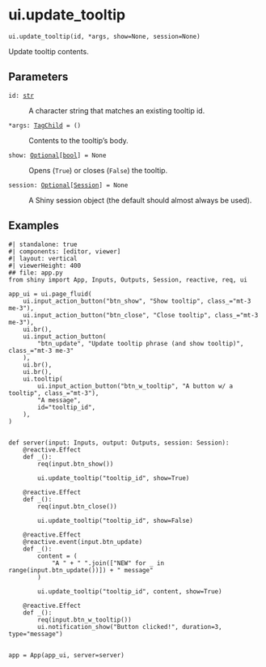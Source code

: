 # ui.update_tooltip { #shiny.ui.update_tooltip }

`ui.update_tooltip(id, *args, show=None, session=None)`

Update tooltip contents.

## Parameters

<code><span class="parameter-name">id</span><span class="parameter-annotation-sep">:</span> <span class="parameter-annotation">[str](`str`)</span></code>

:   A character string that matches an existing tooltip id.

<code><span class="parameter-name">*args</span><span class="parameter-annotation-sep">:</span> <span class="parameter-annotation">[TagChild](`htmltools.TagChild`)</span> <span class="parameter-default-sep">=</span> <span class="parameter-default">()</span></code>

:   Contents to the tooltip's body.

<code><span class="parameter-name">show</span><span class="parameter-annotation-sep">:</span> <span class="parameter-annotation">[Optional](`typing.Optional`)\[[bool](`bool`)\]</span> <span class="parameter-default-sep">=</span> <span class="parameter-default">None</span></code>

:   Opens (`True`) or closes (`False`) the tooltip.

<code><span class="parameter-name">session</span><span class="parameter-annotation-sep">:</span> <span class="parameter-annotation">[Optional](`typing.Optional`)\[[Session](`shiny.session.Session`)\]</span> <span class="parameter-default-sep">=</span> <span class="parameter-default">None</span></code>

:   A Shiny session object (the default should almost always be used).

## Examples


```shinylive-python
#| standalone: true
#| components: [editor, viewer]
#| layout: vertical
#| viewerHeight: 400
## file: app.py
from shiny import App, Inputs, Outputs, Session, reactive, req, ui

app_ui = ui.page_fluid(
    ui.input_action_button("btn_show", "Show tooltip", class_="mt-3 me-3"),
    ui.input_action_button("btn_close", "Close tooltip", class_="mt-3 me-3"),
    ui.br(),
    ui.input_action_button(
        "btn_update", "Update tooltip phrase (and show tooltip)", class_="mt-3 me-3"
    ),
    ui.br(),
    ui.br(),
    ui.tooltip(
        ui.input_action_button("btn_w_tooltip", "A button w/ a tooltip", class_="mt-3"),
        "A message",
        id="tooltip_id",
    ),
)


def server(input: Inputs, output: Outputs, session: Session):
    @reactive.Effect
    def _():
        req(input.btn_show())

        ui.update_tooltip("tooltip_id", show=True)

    @reactive.Effect
    def _():
        req(input.btn_close())

        ui.update_tooltip("tooltip_id", show=False)

    @reactive.Effect
    @reactive.event(input.btn_update)
    def _():
        content = (
            "A " + " ".join(["NEW" for _ in range(input.btn_update())]) + " message"
        )

        ui.update_tooltip("tooltip_id", content, show=True)

    @reactive.Effect
    def _():
        req(input.btn_w_tooltip())
        ui.notification_show("Button clicked!", duration=3, type="message")


app = App(app_ui, server=server)

```

